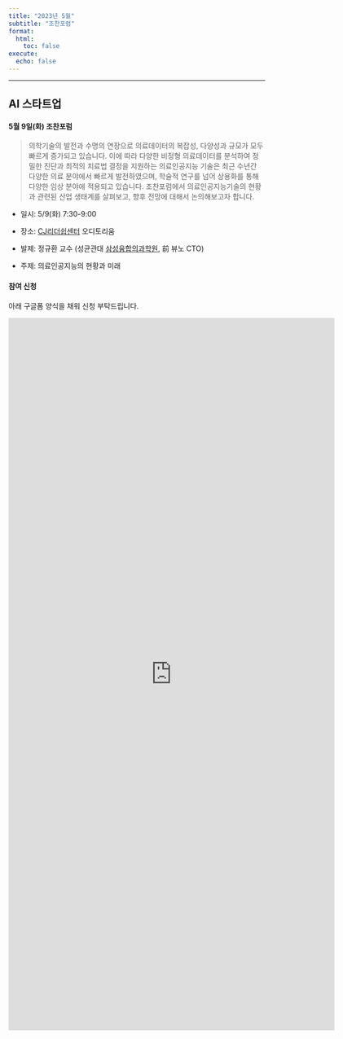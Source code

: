 ```yaml
---
title: "2023년 5월"
subtitle: "조찬포럼"
format:
  html:
    toc: false
execute:
  echo: false
---
```


------------------------------------------------------------------------

## AI 스타트업

#### 5월 9일(화) 조찬포럼

> 의학기술의 발전과 수명의 연장으로 의료데이터의 복잡성, 다양성과 규모가 모두 빠르게 증가되고 있습니다. 이에 따라 다양한 비정형 의료데이터를 분석하여 정밀한 진단과 최적의 치료법 결정을 지원하는 의료인공지능 기술은 최근 수년간 다양한 의료 분야에서 빠르게 발전하였으며, 학술적 연구를 넘어 상용화를 통해 다양한 임상 분야에 적용되고 있습니다. 조찬포럼에서 의료인공지능기술의 현황과 관련된 산업 생태계를 살펴보고, 향후 전망에 대해서 논의해보고자 합니다.

-   일시: 5/9(화) 7:30-9:00

-   장소: [CJ리더쉽센터](https://naver.me/GyeavQOd) 오디토리움

-   발제: 정규환 교수 (성균관대 [삼성융합의과학원](https://saihst.skku.edu/m/index.php), 前 뷰노 CTO)

-   주제: 의료인공지능의 현황과 미래

#### 참여 신청

아래 구글폼 양식을 채워 신청 부탁드립니다.

<iframe src="https://docs.google.com/forms/d/e/1FAIpQLSfcE3ieDh2FV9AKvIv_CkydX1g_QiNmYSOtmSwHLSto6-6Tjg/viewform?embedded=true" width="640" height="1400" frameborder="0" marginheight="0" marginwidth="0">

Loading...

</iframe>
